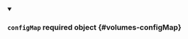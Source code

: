 
<details className="config-field" data-expandable="false" open>
<summary>

### `configMap` <span class="config-field-required" data-required="false">required</span> <span class="config-field-type">object</span> <span class="config-field-default"></span> <span class="config-field-enum"></span> {#volumes-configMap}



</summary>



</details>

